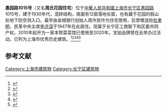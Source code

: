 '''愚园路1015号'''（又名'''周氏花园住宅'''）位于[[中華人民共和國|中華人民共和國]][[上海市|上海市]][[长宁区|长宁区]][[愚园路|愚园路]]1015号，建于1930年代，混砖结构，南面有12扇落地长窗，也有藏于花园的假山处地下防空洞入口。最早由金城银行创始人周作民作为住宅使用，后曾赠送给[[杜聿明|杜聿明]]，民革中央主席[[李济深|李济深]]于1947年在此居住。现属于长宁区工商联下和区委共同产权，2010年起开为一家本帮菜菜馆已使用至2020年。宝铂品牌曾在此举办过活动。已列为上海市优秀历史建筑。<ref>{{cite web|title=和曹可凡、严屹宽重走愚园路，继续寻访家的味道吧|url=https://www.thepaper.cn/newsDetail_forward_7332541|author=倾城|date=2020-05-09|website=[[澎湃新闻|澎湃新闻]]|publisher=纪实人文频道}}</ref><ref name="sh.gov.cn">{{cite web|title=优秀历史建筑|url=http://zjw.sh.gov.cn/fgj/yxlsjz/20190114/0013-56083.html|website=上海市房屋管理局}}</ref><ref>{{cite web|title=视频｜百年愚园路｜每一座建筑都是传奇|url=http://www.kankanews.com/a/2018-03-22/0038378283.shtml|accessdate=2020-09-21|date=2018-03-22|website=看看新闻|archive-url=https://web.archive.org/web/20200224014857/http://www.kankanews.com/a/2018-03-22/0038378283.shtml|archive-date=2020-02-24|dead-url=no}}</ref><ref>{{cite web|title=董竹君大手笔买下的花园洋房，成为了中共地下党的秘密据点|url=https://www.jfdaily.com/news/detail?id=94750|author=舒抒|date=2018-06-30|website=上观}}</ref><ref name="shanghai.gov.cn">{{cite web|title=愚园路“微更新”保护城市的记忆|url=http://www.shanghai.gov.cn/nw2/nw2314/nw2315/nw15343/u21aw1268559.html|website=上海市人民政府}}</ref>

==参考文献==
{{reflist}}

[[Category:上海市建筑物|Category:上海市建筑物]]
[[Category:长宁区建筑物|Category:长宁区建筑物]]